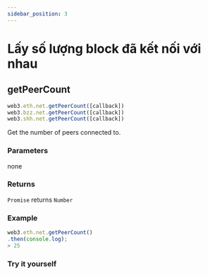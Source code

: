 ```yaml
---
sidebar_position: 3
---
```


# Lấy số lượng block đã kết nối với nhau
## getPeerCount

```javascript
web3.eth.net.getPeerCount([callback])
web3.bzz.net.getPeerCount([callback])
web3.shh.net.getPeerCount([callback])
```
Get the number of peers connected to.


### Parameters
none

### Returns
`Promise` returns `Number`

### Example
```javascript
web3.eth.net.getPeerCount()
.then(console.log);
> 25
```
### Try it yourself